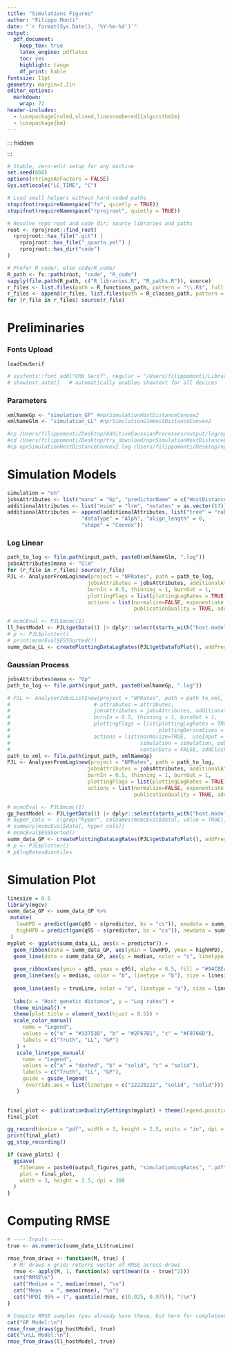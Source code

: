 ```yaml
---
title: "Simulations Figures"
author: "Filippo Monti"
date: "`r format(Sys.Date(), '%Y-%m-%d')`"
output:
  pdf_document:
    keep_tex: true
    latex_engine: pdflatex
    toc: yes
    highlight: tango
    df_print: kable
fontsize: 11pt
geometry: margin=1.2in
editor_options:
  markdown:
    wrap: 72
header-includes:
  - \usepackage[ruled,vlined,linesnumbered]{algorithm2e}
  - \usepackage{bm}
---
```

::: hidden $$ \renewcommand{\bm}[1]{\boldsymbol{#1}} $$ :::

```r
# Stable, zero-edit setup for any machine
set.seed(666)
options(stringsAsFactors = FALSE)
Sys.setlocale("LC_TIME", "C")

# Load small helpers without hard-coded paths
stopifnot(requireNamespace("fs", quietly = TRUE))
stopifnot(requireNamespace("rprojroot", quietly = TRUE))

# Resolve repo root and code dir; source libraries and paths
root <- rprojroot::find_root(
  rprojroot::has_file(".git") |
    rprojroot::has_file("_quarto.yml") |
    rprojroot::has_dir("code")
)

# Prefer R_code/, else code/R_code/
R_path <- fs::path(root, "code", "R_code")
sapply(file.path(R_path, c("R_libraries.R", "R_paths.R")), source)
r_files <- list.files(path = R_functions_path, pattern = "\\.R$", full.names = TRUE, recursive = TRUE)
r_files <- append(r_files, list.files(path = R_classes_path, pattern = "\\.R$", full.names = TRUE))
for (r_file in r_files) source(r_file)
```
# Preliminaries
### Fonts Upload
```r
loadCmuSerif
```

```r
# sysfonts::font_add("CMU Serif", regular = "/Users/filippomonti/Library/Fonts/cmunrm.otf")
# showtext_auto()   # automatically enables showtext for all devices
```
### Parameters
```r
xmlNameGp <- "simulation_GP" #nprSimulationHostDistanceConvex2
xmlNameGlm <- "simulation_LL" #nprSimulationGlmHostDistanceConvex2
```

```bash
#cp /Users/filippomonti/Desktop/AdditiveGaussianProcesses/output/log/nprSimulationGlmHostDistanceConvex2.log /Users/filippomonti/Desktop/npCTMC/output/nprSimulGp.log
#cd /Users/filippomonti/Desktop/try_download/nprSimulationHostDistanceConvex2/Gp_E_HostDistance_HMC_1_1_1_1
#cp nprSimulationHostDistanceConvex2.log /Users/filippomonti/Desktop/npCTMC/output/simulation_GP.log
``` 

# Simulation Models
```r
simulation = "on"
jobsAttributes <- list("mana" = "Gp", "predictorName" = c("HostDistance"))
additionalAttributes <- list("msim" = "lrm", "nstates" = as.vector(17)) 
additionalAttributes <- append(additionalAttributes, list("tree" = "rabies", 
                        "dataType" = "Alph", "align_length" = 0, 
                        "shape" = "Convex"))
```

### Log Linear
```r
path_to_log <- file.path(input_path, paste0(xmlNameGlm, ".log"))
jobsAttributes$mana <- "Glm"
for (r_file in r_files) source(r_file)
PJL <- AnalyserFromLog$new(project = "NPRates", path = path_to_log,
                          jobsAttributes = jobsAttributes, additionalAttributes = additionalAttributes,
                          burnIn = 0.5, thinning = 1, burnOut = 1,
                          plottingFlags = list(plottingLogRates = TRUE),#, plottingRatesLogRates=TRUE),
                          actions = list(normalize=FALSE, exponentiate = FALSE, simulation = "on",
                                         publicationQuality = TRUE, addClockRate = FALSE))

# mcmcEval <- PJL$mcmc(1)
ll_hostModel <- PJL$getData(1) |> dplyr::select(starts_with("host.model"))
# p <- PJL$plotter()
# print(mcmcEval$ESSSorted())
summ_data_LL <- createPlottingDataLogRates(PJL$getDataToPlot(), addPredictor = TRUE, addTrueline = TRUE)
```

### Gaussian Process
```r
jobsAttributes$mana <- "Gp"
path_to_log <- file.path(input_path, paste0(xmlNameGp, ".log"))

# PJL <- AnalyserJobsList$new(project = "NPRates", path = path_to_xml,
#                           # attributes = attributes,
#                           jobsAttributes = jobsAttributes, additionalAttributes = additionalAttributes,
#                           burnIn = 0.5, thinning = 1, burnOut = 1,
#                           plottingFlags = list(plottingLogRates = TRUE, plottingRatesLogRates=TRUE,
#                                                plottingDerivatives = FALSE),
#                           actions = list(normalize=TRUE,  useInput = FALSE,
#                                          simulation = simulation, publicationQuality = TRUE, 
#                                          centerData = FALSE, addClockRate = FALSE))
path_to_xml <- file.path(input_path, xmlNameGp)
PJL <- AnalyserFromLog$new(project = "NPRates", path = path_to_log,
                          jobsAttributes = jobsAttributes, additionalAttributes = additionalAttributes,
                          burnIn = 0.5, thinning = 1, burnOut = 1,
                          plottingFlags = list(plottingLogRates = TRUE),#, plottingRatesLogRates=TRUE),
                          actions = list(normalize=FALSE, exponentiate = FALSE, simulation = "on",
                                         publicationQuality = TRUE, addClockRate = FALSE))

# mcmcEval <- PJL$mcmc(1)
gp_hostModel <- PJL$getData(1) |> dplyr::select(starts_with("host.model")) 
# hyper_cols <- c(grep("hyper", colnames(mcmcEval$data), value = TRUE), "clock.rate")
# summary(mcmcEval$data[, hyper_cols])
# mcmcEval$ESSSorted()
summ_data_GP <- createPlottingDataLogRates(PJL$getDataToPlot(), addPredictor = TRUE, addTrueline = FALSE)
# p <- PJL$plotter()
# p$logRatesQuantiles
```

# Simulation Plot
```r
linesize = 0.5
library(mgcv)
summ_data_GP <- summ_data_GP %>%
 mutate(
   lowHPD = predict(gam(q05 ~ s(predictor, bs = "cs")), newdata = summ_data_GP),
   highHPD = predict(gam(q95 ~ s(predictor, bs = "cs")), newdata = summ_data_GP)
 )
myplot <- ggplot(summ_data_LL, aes(x = predictor)) +
  geom_ribbon(data = summ_data_GP, aes(ymin = lowHPD, ymax = highHPD), alpha = 0.5, fill = "darkgoldenrod1") +
  geom_line(data = summ_data_GP, aes(y = median, color = "c", linetype = "c"), size = linesize) +
  
  geom_ribbon(aes(ymin = q05, ymax = q95), alpha = 0.5, fill = "#94CBEc") +
  geom_line(aes(y = median, color = "b", linetype = "b"), size = linesize) +
  
  geom_line(aes(y = trueLine, color = "a", linetype = "a"), size = linesize, alpha=0.8) +
  
  labs(x = "Host genetic distance", y = "Log rates") +
  theme_minimal() +
  theme(plot.title = element_text(hjust = 0.5)) + 
  scale_color_manual(
     name = "Legend",
     values = c("a" = "#337538", "b" = "#2F67B1", "c" = "#F8766D"), 
     labels = c("Truth", "LL", "GP")
   ) +
   scale_linetype_manual(
     name = "Legend",
     values = c("a" = "dashed", "b" = "solid", "c" = "solid"), 
     labels = c("Truth", "LL", "GP"), 
     guide = guide_legend(
      override.aes = list(linetype = c("22228222", "solid", "solid")))
   ) 
  

final_plot <- publicationQualitySettings(myplot) + theme(legend.position = c(1, 0.865), legend.justification = c(1, 1)) 
final_plot

gg_record(device = "pdf", width = 3, height = 2.5, units = "in", dpi = 300)   
print(final_plot)
gg_stop_recording()
```

```r
if (save_plots) {
  ggsave(
    filename = paste0(outpul_figures_path, "simulationLogRates", ".pdf"),
    plot = final_plot,
    width = 3, height = 2.5, dpi = 300
  )
}
```

# Computing RMSE
```r
# ---- Inputs ----
true <- as.numeric(summ_data_LL$trueLine)

rmse_from_draws <- function(M, true) {
  # M: draws x grid; returns vector of RMSE across draws
  rmse <- apply(M, 1, function(x) sqrt(mean((x - true)^2)))
  cat("RMSE\n")
  cat("Median = ", median(rmse), "\n")
  cat("Mean   = ", mean(rmse), "\n")
  cat("HPDI 95% = (", quantile(rmse, c(0.025, 0.975)), ")\n")
}

# Compute RMSE samples (you already have these, but here for completeness)
cat("GP Model:\n")
rmse_from_draws(gp_hostModel, true)
cat("\nLL Model:\n")
rmse_from_draws(ll_hostModel, true)
```


